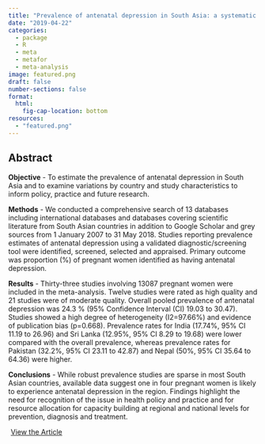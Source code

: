 ```yaml
---
title: "Prevalence of antenatal depression in South Asia: a systematic review and meta-analysis."
date: "2019-04-22"
categories: 
  - package
  - R
  - meta
  - metafor
  - meta-analysis
image: featured.png
draft: false
number-sections: false
format:
  html:
    fig-cap-location: bottom
resources: 
  - "featured.png"
---
```


## Abstract

**Objective** - To estimate the prevalence of antenatal depression in South Asia and to examine variations by country and study characteristics to inform policy, practice and future research.

**Methods** - We conducted a comprehensive search of 13 databases including international databases and databases covering scientific literature from South Asian countries in addition to Google Scholar and grey sources from 1 January 2007 to 31 May 2018. Studies reporting prevalence estimates of antenatal depression using a validated diagnostic/screening tool were identified, screened, selected and appraised. Primary outcome was proportion (%) of pregnant women identified as having antenatal depression.

**Results** - Thirty-three studies involving 13087 pregnant women were included in the meta-analysis. Twelve studies were rated as high quality and 21 studies were of moderate quality. Overall pooled prevalence of antenatal depression was 24.3 % (95% Confidence Interval (CI) 19.03 to 30.47). Studies showed a high degree of heterogeneity (I2=97.66%) and evidence of publication bias (p=0.668). Prevalence rates for India (17.74%, 95% CI 11.19 to 26.96) and Sri Lanka (12.95%, 95% CI 8.29 to 19.68) were lower compared with the overall prevalence, whereas prevalence rates for Pakistan (32.2%, 95% CI 23.11 to 42.87) and Nepal (50%, 95% CI 35.64 to 64.36) were higher.

**Conclusions** - While robust prevalence studies are sparse in most South Asian countries, available data suggest one in four pregnant women is likely to experience antenatal depression in the region. Findings highlight the need for recognition of the issue in health policy and practice and for resource allocation for capacity building at regional and national levels for prevention, diagnosis and treatment.

<a class="btn btn-outline-primary" href="https://jech.bmj.com/content/73/8/768" role="button" style="padding: 5px 5px;">View the Article</a> 
